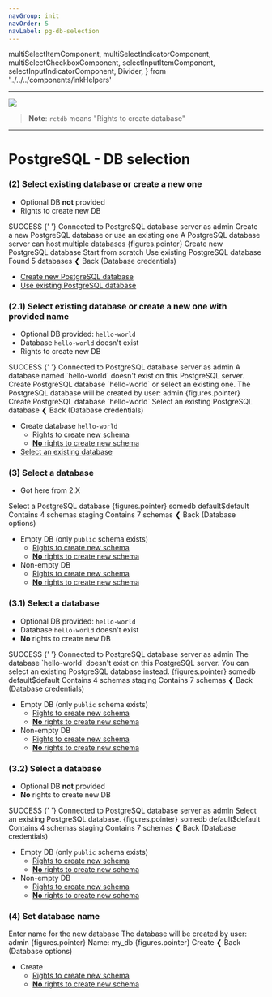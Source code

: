 ```yaml
---
navGroup: init
navOrder: 5
navLabel: pg-db-selection
---
```


  multiSelectItemComponent,
  multiSelectIndicatorComponent,
  multiSelectCheckboxComponent,
  selectInputItemComponent,
  selectInputIndicatorComponent,
  Divider,
} from '../../../components/inkHelpers'

---

![](https://figma-image-proxy.prisma.now.sh/?id=1066:657&file=cRvu7bwRRC0zleOvtlTgmkOu)

> **Note**: `rctdb` means "Rights to create database"

---

# PostgreSQL - DB selection

### (2) Select existing database or create a new one

- Optional DB **not** provided
- Rights to create new DB

<Terminal>
  <Color green>
    <Color bgKeyword="green" white>
      <Text bold> SUCCESS </Text>
    </Color>{' '}
    Connected to PostgreSQL database server as <Text bold>admin</Text>
  </Color>
  <Box flexDirection="column" marginLeft={2} marginTop={1} marginBottom={1}>
    <Text bold>Create a new PostgreSQL database or use an existing one</Text>
    <Color dim>A PostgreSQL database server can host multiple databases</Color>
  </Box>
  <BorderBox
    flexDirection="column"
    title={`${chalk.bold('Database options')}`}
    marginBottom={1}
  >
    <Box width={100}>
      <Color cyan>
        <Box width={35}>
          <Text bold>{figures.pointer} Create new PostgreSQL database</Text>
        </Box>
        <Color dim>Start from scratch</Color>
      </Color>
      <Box flexGrow={1} />
    </Box>
    <Box width={100}>
      <Color>
        <Box width={35}>
          <Color gray> </Color>
          <Text>Use existing PostgreSQL database</Text>
        </Box>
        <Color dim>Found 5 databases</Color>
      </Color>
      <Box flexGrow={1} />
    </Box>
  </BorderBox>
  <Box>
    <Color gray>❮ </Color>
    <Text bold>Back</Text>
    <Color dim> (Database credentials)</Color>
  </Box>
</Terminal>

- [Create new PostgreSQL database](#4-set-database-name)
- [Use existing PostgreSQL database](#3-select-a-database)

### (2.1) Select existing database or create a new one with provided name

- Optional DB provided: `hello-world`
- Database `hello-world` doesn't exist
- Rights to create new DB

<Terminal>
  <Color green>
    <Color bgKeyword="green" white>
      <Text bold> SUCCESS </Text>
    </Color>{' '}
    Connected to PostgreSQL database server as <Text bold>admin</Text>
  </Color>
  <Box flexDirection="column" marginLeft={2} marginTop={1} marginBottom={1}>
    <Text bold>
      A database named <Text bold>`hello-world`</Text> doesn't exist on this
      PostgreSQL server.
    </Text>
    <Text bold>
      Create PostgreSQL database `hello-world` or select an existing one.
    </Text>
    <Color dim>
      The PostgreSQL database will be created by user: <Text bold>admin</Text>
    </Color>
  </Box>
  <BorderBox
    flexDirection="column"
    title={`${chalk.bold('Database options')}`}
    marginBottom={1}
  >
    <Box width={100}>
      <Color cyan>
        <Box width={35}>
          <Text bold>
            {figures.pointer} Create PostgreSQL database `hello-world`
          </Text>
        </Box>
      </Color>
      <Box flexGrow={1} />
    </Box>
    <Box width={100}>
      <Color>
        <Box width={35}>
          <Color gray> </Color>
          <Text>Select an existing PostgreSQL database</Text>
        </Box>
      </Color>
      <Box flexGrow={1} />
    </Box>
  </BorderBox>
  <Box>
    <Color gray>❮ </Color>
    <Text bold>Back</Text>
    <Color dim> (Database credentials)</Color>
  </Box>
</Terminal>

- Create database `hello-world`
  - [Rights to create new schema](../postgresql-schema-selection#52-select-public-or-create-new-schema)
  - [**No** rights to create new schema](../postgresql#10-language-selection)
- [Select an existing database](#3-select-a-database)

### (3) Select a database

- Got here from 2.X

<Terminal>
  <Box flexDirection="column" marginLeft={2} marginBottom={1}>
    <Text bold>Select a PostgreSQL database</Text>
  </Box>
  <BorderBox
    flexDirection="column"
    title={`${chalk.bold('PostgreSQL databases')}`}
    marginBottom={1}
  >
    <Box width={100}>
      <Color cyan>
        {figures.pointer} <Text bold>somedb</Text>
      </Color>
      <Box flexGrow={1} />
    </Box>
    <Box width={100}>
      <Box width={20} marginLeft={2}>
        <Text>default$default</Text>
      </Box>
      <Color dim>Contains 4 schemas</Color>
      <Box flexGrow={1} />
    </Box>
    <Box width={100}>
      <Box width={20} marginLeft={2}>
        <Text>staging</Text>
      </Box>
      <Color dim>Contains 7 schemas</Color>
      <Box flexGrow={1} />
    </Box>
  </BorderBox>
  <Box>
    <Color gray>❮ </Color>
    <Text bold>Back</Text>
    <Color dim> (Database options)</Color>
  </Box>
</Terminal>

- Empty DB (only `public` schema exists)
  - [Rights to create new schema](../postgresql-schema-selection#52-select-public-or-create-new-schema)
  - [**No** rights to create new schema](../postgresql#10-language-selection)
- Non-empty DB
  - [Rights to create new schema](../postgresql-schema-selection#53-select-public-or-create-new-schema)
  - [**No** rights to create new schema](../postgresql-schema-selection#61-select-a-schema)

### (3.1) Select a database

- Optional DB provided: `hello-world`
- Database `hello-world` doesn't exist
- **No** rights to create new DB

<Terminal>
  <Color green>
    <Color bgKeyword="green" white>
      <Text bold> SUCCESS </Text>
    </Color>{' '}
    Connected to PostgreSQL database server as <Text bold>admin</Text>
  </Color>
  <Box flexDirection="column" marginLeft={2} marginBottom={1} marginTop={1}>
    <Text bold>
      The database `hello-world` doesn't exist on this PostgreSQL server.
    </Text>
    <Text bold>You can select an existing PostgreSQL database instead.</Text>
  </Box>
  <BorderBox
    flexDirection="column"
    title={`${chalk.bold('PostgreSQL databases')}`}
    marginBottom={1}
  >
    <Box width={100}>
      <Color cyan>
        {figures.pointer} <Text bold>somedb</Text>
      </Color>
      <Box flexGrow={1} />
    </Box>
    <Box width={100}>
      <Box width={20} marginLeft={2}>
        <Text>default$default</Text>
      </Box>
      <Color dim>Contains 4 schemas</Color>
      <Box flexGrow={1} />
    </Box>
    <Box width={100}>
      <Box width={20} marginLeft={2}>
        <Text>staging</Text>
      </Box>
      <Color dim>Contains 7 schemas</Color>
      <Box flexGrow={1} />
    </Box>
  </BorderBox>
  <Box>
    <Color gray>❮ </Color>
    <Text bold>Back</Text>
    <Color dim> (Database credentials)</Color>
  </Box>
</Terminal>

- Empty DB (only `public` schema exists)
  - [Rights to create new schema](../postgresql-schema-selection#52-select-public-or-create-new-schema)
  - [**No** rights to create new schema](../postgresql#10-language-selection)
- Non-empty DB
  - [Rights to create new schema](../postgresql-schema-selection#53-select-public-or-create-new-schema)
  - [**No** rights to create new schema](../postgresql-schema-selection#61-select-a-schema)

### (3.2) Select a database

- Optional DB **not** provided
- **No** rights to create new DB

<Terminal>
  <Color green>
    <Color bgKeyword="green" white>
      <Text bold> SUCCESS </Text>
    </Color>{' '}
    Connected to PostgreSQL database server as <Text bold>admin</Text>
  </Color>
  <Box flexDirection="column" marginLeft={2} marginBottom={1} marginTop={1}>
    <Text bold>Select an existing PostgreSQL database.</Text>
  </Box>
  <BorderBox
    flexDirection="column"
    title={`${chalk.bold('PostgreSQL databases')}`}
    marginBottom={1}
  >
    <Box width={100}>
      <Color cyan>
        {figures.pointer} <Text bold>somedb</Text>
      </Color>
      <Box flexGrow={1} />
    </Box>
    <Box width={100}>
      <Box width={20} marginLeft={2}>
        <Text>default$default</Text>
      </Box>
      <Color dim>Contains 4 schemas</Color>
      <Box flexGrow={1} />
    </Box>
    <Box width={100}>
      <Box width={20} marginLeft={2}>
        <Text>staging</Text>
      </Box>
      <Color dim>Contains 7 schemas</Color>
      <Box flexGrow={1} />
    </Box>
  </BorderBox>
  <Box>
    <Color gray>❮ </Color>
    <Text bold>Back</Text>
    <Color dim> (Database credentials)</Color>
  </Box>
</Terminal>

- Empty DB (only `public` schema exists)
  - [Rights to create new schema](../postgresql-schema-selection#52-select-public-or-create-new-schema)
  - [**No** rights to create new schema](../postgresql#10-language-selection)
- Non-empty DB
  - [Rights to create new schema](../postgresql-schema-selection#53-select-public-or-create-new-schema)
  - [**No** rights to create new schema](../postgresql-schema-selection#61-select-a-schema)

### (4) Set database name

<Terminal>
  <Box marginLeft={2} flexDirection="column" marginBottom={1}>
    <Text bold>Enter name for the new database</Text>
    <Color dim>
      The database will be created by user: <Text bold>admin</Text>
    </Color>
  </Box>
  <BorderBox
    flexDirection="column"
    title={`${chalk.bold('PostgreSQL database name')}`}
    marginBottom={1}
  >
    <Box width={100}>
      <Color cyan>
        <Text bold>{figures.pointer} Name:</Text>
        <Color dim> my_db</Color>
      </Color>
      <Box flexGrow={1} />
    </Box>
  </BorderBox>
  <Box>
    <Color gray>{figures.pointer} </Color>
    <Text bold>Create</Text>
  </Box>
  <Box>
    <Color gray>❮ </Color>
    <Text bold>Back</Text>
    <Color dim> (Database options)</Color>
  </Box>
</Terminal>

- Create
  - [Rights to create new schema](../postgresql-schema-selection#52-select-public-or-create-new-schema)
  - [**No** rights to create new schema](../postgresql#10-language-selection)